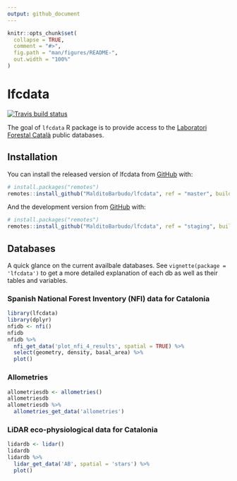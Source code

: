 ```yaml
---
output: github_document
---
```


<!-- README.md is generated from README.Rmd. Please edit that file -->

```r
knitr::opts_chunk$set(
  collapse = TRUE,
  comment = "#>",
  fig.path = "man/figures/README-",
  out.width = "100%"
)
```
# lfcdata

<!-- badges: start -->
[![Travis build status](https://travis-ci.org/MalditoBarbudo/lfcdata.svg?branch=master)](https://travis-ci.org/MalditoBarbudo/lfcdata)
<!-- badges: end -->

The goal of `lfcdata` R package is to provide access to the
[Laboratori Forestal Català](http://laboratoriforestal.creaf.uab.cat/) public databases.

## Installation

You can install the released version of lfcdata from
[GitHub](https://github.com/MalditoBarbudo/lfcdata) with:

``` r
# install.packages("remotes")
remotes::install_github("MalditoBarbudo/lfcdata", ref = "master", build_vignettes = TRUE)
```

And the development version from
[GitHub](https://github.com/MalditoBarbudo/lfcdata/tree/staging) with:

``` r
# install.packages("remotes")
remotes::install_github("MalditoBarbudo/lfcdata", ref = "staging", build_vignettes = TRUE)
```

## Databases

A quick glance on the current availbale databases. See `vignette(package = 'lfcdata')` to
get a more detailed explanation of each db as well as their tables and variables.

### Spanish National Forest Inventory (NFI) data for Catalonia

```r
library(lfcdata)
library(dplyr)
nfidb <- nfi()
nfidb
nfidb %>%
  nfi_get_data('plot_nfi_4_results', spatial = TRUE) %>%
  select(geometry, density, basal_area) %>%
  plot()
```

### Allometries

```r
allometriesdb <- allometries()
allometriesdb
allometriesdb %>%
  allometries_get_data('allometries')
```

### LiDAR eco-physiological data for Catalonia

```r
lidardb <- lidar()
lidardb
lidardb %>%
  lidar_get_data('AB', spatial = 'stars') %>%
  plot()
```
